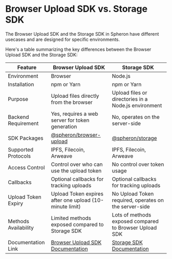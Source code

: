 
# Browser Upload SDK vs. Storage SDK

The Browser Upload SDK and the Storage SDK in Spheron have different usecases and are designed for specific environments.

Here's a table summarizing the key differences between the Browser Upload SDK and the Storage SDK:

| **Feature**          | **Browser Upload SDK**                                                           | **Storage SDK**                                                    |
| -------------------- | -------------------------------------------------------------------------------- | ------------------------------------------------------------------ |
| Environment          | Browser                                                                          | Node.js                                                            |
| Installation         | npm or Yarn                                                                      | npm or Yarn                                                        |
| Purpose              | Upload files directly from the browser                                           | Upload files or directories in a Node.js environment               |
| Backend Requirement  | Yes, requires a web server for token generation                                  | No, operates on the server-side                                    |
| SDK Packages         | [@spheron/browser-upload](https://www.npmjs.com/package/@spheron/browser-upload) | [@spheron/storage](https://www.npmjs.com/package/@spheron/storage) |
| Supported Protocols  | IPFS, Filecoin, Arweave                                                          | IPFS, Filecoin, Arweave                                            |
| Access Control       | Control over who can use the upload token                                        | No control over token usage                                        |
| Callbacks            | Optional callbacks for tracking uploads                                          | Optional callbacks for tracking uploads                            |
| Upload Token Expiry  | Upload Token expires after one upload (10-minute limit)                          | No Upload Token required, operates on the server-side              |
| Methods Availability | Limited methods exposed compared to Storage SDK                                  | Lots of methods exposed compared to Browser Upload SDK             |
| Documentation Link   | [Browser Upload SDK Documentation](/sdk/browser)                                 | [Storage SDK Documentation](/sdk/storage)                          |

<Navigation name="Browser vs Storage" />
